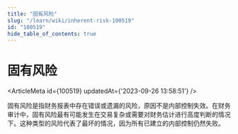 ```yaml
---
title: "固有风险"
slug: "/learn/wiki/inherent-risk-100519"
id: "100519"
hide_table_of_contents: true
---
```



# 固有风险

<ArticleMeta id={100519} updatedAt={'2023-09-26 13:58:51'} />
<div className='border-solid border-b border-t-0 my-4 border-[var(--ifm-color-gray-300)]' />

固有风险是指财务报表中存在错误或遗漏的风险，原因不是内部控制失效。在财务审计中，固有风险最有可能发生在交易复杂或需要对财务估计进行高度判断的情况下。这种类型的风险代表了最坏的情况，因为所有已建立的内部控制仍然失败。
